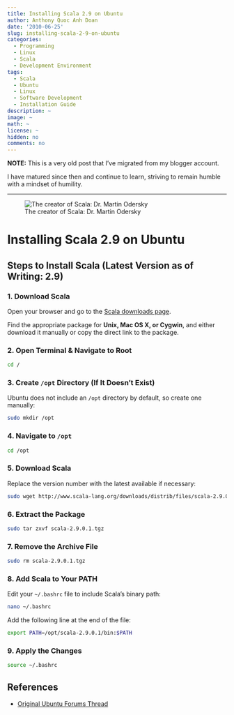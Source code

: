 ```yaml
---
title: Installing Scala 2.9 on Ubuntu
author: Anthony Quoc Anh Doan
date: '2010-06-25'
slug: installing-scala-2-9-on-ubuntu
categories:
  - Programming
  - Linux
  - Scala
  - Development Environment
tags:
  - Scala
  - Ubuntu
  - Linux
  - Software Development
  - Installation Guide
description: ~
image: ~
math: ~
license: ~
hidden: no
comments: no 
---
```


**NOTE:**
This is a very old post that I've migrated from my blogger account.

I have matured since then and continue to learn, striving to remain humble with a mindset of humility.

---

![The creator of Scala: Dr. Martin Odersky](images/odersky.jpeg)

# Installing Scala 2.9 on Ubuntu  

## Steps to Install Scala (Latest Version as of Writing: 2.9)  

### 1. Download Scala  
Open your browser and go to the [Scala downloads page](http://www.scala-lang.org/downloads).  

Find the appropriate package for **Unix, Mac OS X, or Cygwin**, and either download it manually or copy the direct link to the package.  

### 2. Open Terminal & Navigate to Root  
```bash
cd /
```  

### 3. Create `/opt` Directory (If It Doesn't Exist)  
Ubuntu does not include an `/opt` directory by default, so create one manually:  
```bash
sudo mkdir /opt  
```

### 4. Navigate to `/opt`  
```bash
cd /opt  
```

### 5. Download Scala  
Replace the version number with the latest available if necessary:  
```bash
sudo wget http://www.scala-lang.org/downloads/distrib/files/scala-2.9.0.1.tgz  
```

### 6. Extract the Package  
```bash
sudo tar zxvf scala-2.9.0.1.tgz  
```

### 7. Remove the Archive File  
```bash
sudo rm scala-2.9.0.1.tgz  
```

### 8. Add Scala to Your PATH  
Edit your `~/.bashrc` file to include Scala’s binary path:  
```bash
nano ~/.bashrc  
```
Add the following line at the end of the file:  
```bash
export PATH=/opt/scala-2.9.0.1/bin:$PATH  
```

### 9. Apply the Changes  
```bash
source ~/.bashrc  
```

## References  
- [Original Ubuntu Forums Thread](http://ubuntuforums.org/showthread.php?t=1623824)  
